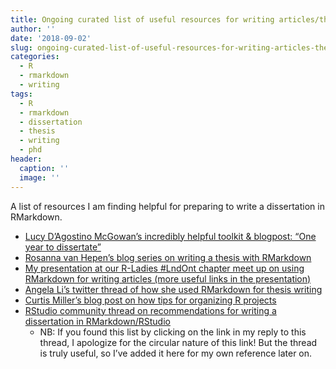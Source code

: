 ```yaml
---
title: Ongoing curated list of useful resources for writing articles/theses in RMarkdown
author: ''
date: '2018-09-02'
slug: ongoing-curated-list-of-useful-resources-for-writing-articles-theses-in-rmarkdown
categories:
  - R
  - rmarkdown
  - writing
tags:
  - R
  - rmarkdown
  - dissertation
  - thesis
  - writing
  - phd
header:
  caption: ''
  image: ''
---
```


A list of resources I am finding helpful for preparing to write a dissertation in RMarkdown.


- [Lucy D'Agostino McGowan's incredibly helpful toolkit & blogpost: "One year to dissertate"](https://twitter.com/LucyStats/status/1041438896901500928)
- [Rosanna van Hepen's blog series on writing a thesis with RMarkdown](https://rosannavanhespenresearch.wordpress.com/2016/02/03/writing-your-thesis-with-r-markdown-1-getting-started/)
- [My presentation at our R-Ladies #LndOnt chapter meet up on using RMarkdown for writing articles (more useful links in the presentation)](https://github.com/rladies/meetup-presentations_london_ontario/tree/master/2018-03-06_rmarkdown)
- [Angela Li's twitter thread of how she used RMarkdown for thesis writing](https://twitter.com/theaknowles/status/1024647977401344000)
- [Curtis Miller's blog post on how tips for organizing R projects](https://ntguardian.wordpress.com/2018/08/02/how-should-i-organize-my-r-research-projects/)
- [RStudio community thread on recommendations for writing a dissertation in RMarkdown/RStudio](https://community.rstudio.com/t/what-are-your-recommendations-for-thesis-writing-with-rstudio-and-rmarkdown/13576)
     - NB: If you found this list by clicking on the link in my reply to this thread, I apologize for the circular nature of this link! But the thread is truly useful, so I've added it here for my own reference later on.

